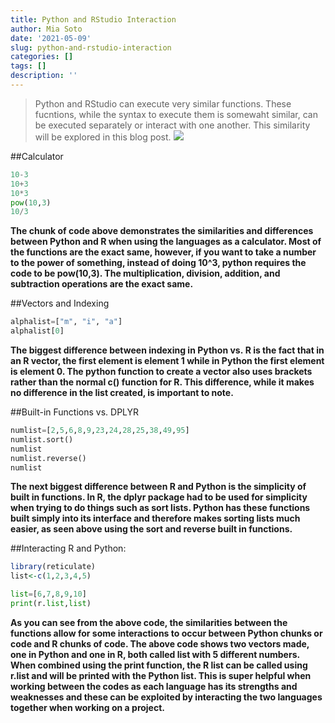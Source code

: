 ```yaml
---
title: Python and RStudio Interaction
author: Mia Soto
date: '2021-05-09'
slug: python-and-rstudio-interaction
categories: []
tags: []
description: ''
---
```


>  Python and RStudio can execute very similar functions. These fucntions, while the syntax to execute them is somewaht similar, can be executed separately or interact with one another. This similarity will be explored in this blog post. 
![](/post/2021-05-09-python-and-rstudio-interaction_files/pythonvsR.png)

##Calculator
```python
10-3
10+3
10*3
pow(10,3)
10/3
```
**The chunk of code above demonstrates the similarities and differences between Python and R when using the languages as a calculator. Most of the functions are the exact same, however, if you want to take a number to the power of something, instead of doing 10^3, python requires the code to be pow(10,3). The multiplication, division, addition, and subtraction operations are the exact same.**


##Vectors and Indexing
```python
alphalist=["m", "i", "a"]
alphalist[0]
```

**The biggest difference between indexing in Python vs. R is the fact that in an R vector, the first element is element 1 while in Python the first element is element 0. The python function to create a vector also uses brackets rather than the normal c() function for R. This difference, while it makes no difference in the list created, is important to note.**

##Built-in Functions vs. DPLYR
```python
numlist=[2,5,6,8,9,23,24,28,25,38,49,95]
numlist.sort()
numlist
numlist.reverse()
numlist
```
**The next biggest difference between R and Python is the simplicity of built in functions. In R, the dplyr package had to be used for simplicity when trying to do things such as sort lists. Python has these functions built simply into its interface and therefore makes sorting lists much easier, as seen above using the sort and reverse built in functions. **

##Interacting R and Python:
```R
library(reticulate)
list<-c(1,2,3,4,5)
```

```python
list=[6,7,8,9,10]
print(r.list,list)
```

**As you can see from the above code, the similarities between the functions allow for some interactions to occur between Python chunks or code and R chunks of code. The above code shows two vectors made, one in Python and one in R, both called list with 5 different numbers. When combined using the print function, the R list can be called using r.list and will be printed with the Python list. This is super helpful when working between the codes as each language has its strengths and weaknesses and these can be exploited by interacting the two languages together when working on a project.**